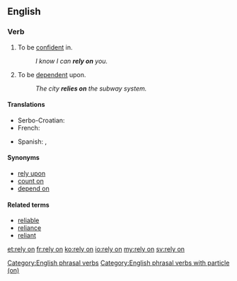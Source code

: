 ==English==
{{rfc-auto}}

===Verb===
{{head|en|verb|head=to [[rely]] [[on]]}}

# To be [[confident]] in.
#: ''I know I can '''rely on''' you.''
# To be [[dependent]] upon.
#: ''The city '''relies on''' the subway system.''

====Translations====
{{trans-top|to be confident in}}
* Serbo-Croatian: {{t|sh|osloniti se na}}
* French: {{t+|fr|se fier à}}
{{trans-mid}}
* Spanish: {{t-|es|atenerse a}}, {{t-|es|confiar en}}
{{trans-bottom}}

====Synonyms====
* [[rely upon]]
* [[count on]]
* [[depend on]]

====Related terms====
* [[reliable]]
* [[reliance]]
* [[reliant]]

[[Category:English phrasal verbs]]
[[Category:English phrasal verbs with particle (on)]]

[[et:rely on]]
[[fr:rely on]]
[[ko:rely on]]
[[io:rely on]]
[[my:rely on]]
[[sv:rely on]]